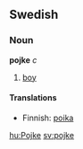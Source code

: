==Swedish==
===Noun===
'''pojke''' ''c''

#[[boy]]

====Translations====
*Finnish: [[poika]]

[[hu:Pojke]]
[[sv:pojke]]